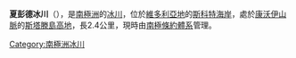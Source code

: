 {{coord|76|52|S|160|56|E|type:glacier_region:AQ|display=title}}

'''夏彭德冰川'''（{{lang-en|Sharpend Glacier}}），是[[南極洲|南極洲]]的[[冰川|冰川]]，位於[[維多利亞地|維多利亞地]]的[[斯科特海岸|斯科特海岸]]，處於[[康沃伊山脈|康沃伊山脈]]的[[斯塔滕島高地|斯塔滕島高地]]，長2.4公里，現時由[[南極條約體系|南極條約體系]]管理。

{{DEFAULTSORT:Sharpend Glacier}}
[[Category:南極洲冰川|Category:南極洲冰川]]


{{ScottCoast-geo-stub}}